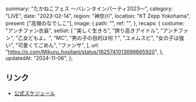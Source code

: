   summary: "たかねこフェス 〜バレンタインパーティ2023〜",
  category: "LIVE",
  date: "2023-02-14",
  region: "神奈川",
  location: "KT Zepp Yokohama",
  present: ["高嶺のなでしこ"],
  image: {
    path: "",
    ref: "",
  },
  recaps: {
    costume: "アンチファン衣装",
    setlist: [
      "美しく生きろ",
      "誇り高きアイドル",
      "アンチファン",
      "乙女どもよ。",
      "MC",
      "男の子の目的は何？",
      "ユメムスビ",
      "女の子は強い",
      "可愛くてごめん",
      "ファンサ",
    ],
    url: "https://x.com/Mikuru_hositani/status/1625741013699665920",
  },
  updatedAt: "2024-11-06",
};

## リンク

- [公式スケジュール](https://takanenonadeshiko.jp/?p=658)
